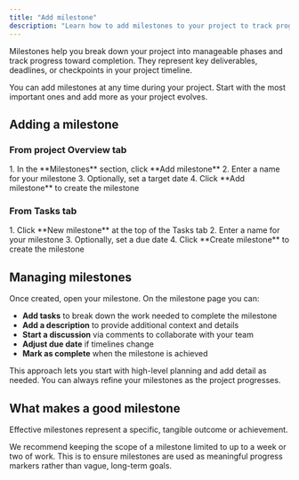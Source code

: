 ```yaml
---
title: "Add milestone"
description: "Learn how to add milestones to your project to track progress and organize work."
---
```



<ImageEnhancer />

Milestones help you break down your project into manageable phases and track progress toward completion. They represent key deliverables, deadlines, or checkpoints in your project timeline.

You can add milestones at any time during your project. Start with the most important ones and add more as your project evolves.

## Adding a milestone

### From project Overview tab

<Steps>
1. In the **Milestones** section, click **Add milestone**
2. Enter a name for your milestone
3. Optionally, set a target date 
4. Click **Add milestone** to create the milestone
</Steps>

### From Tasks tab

<Steps>
1. Click **New milestone** at the top of the Tasks tab
2. Enter a name for your milestone
3. Optionally, set a due date 
4. Click **Create milestone** to create the milestone
</Steps>

## Managing milestones

Once created, open your milestone. On the milestone page you can:

- **Add tasks** to break down the work needed to complete the milestone
- **Add a description** to provide additional context and details
- **Start a discussion** via comments to collaborate with your team
- **Adjust due date** if timelines change
- **Mark as complete** when the milestone is achieved

This approach lets you start with high-level planning and add detail as needed. You can always refine your milestones as the project progresses.

## What makes a good milestone

Effective milestones represent a specific, tangible outcome or achievement.

We recommend keeping the scope of a milestone limited to up to a week or two of work. This is to ensure milestones are used as meaningful progress markers rather than vague, long-term goals.
